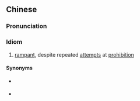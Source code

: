 {{also|屡禁难止}}
==Chinese==
{{zh-forms|s=屡禁难止}}

===Pronunciation===
{{zh-pron
|m=lǚjìn-nánzhǐ
|c=leoi5 gam3 naan4 zi2
|cat=id
}}

===Idiom===
{{zh-idiom}}

# {{lb|zh|literary}} [[rampant]], despite repeated [[attempt]]s at [[prohibition]]
#: {{zh-x|為何 犯罪 行為 會 屢禁難止？|Why does crime '''go on despite our efforts to crack down on it'''?}}

====Synonyms====
* {{qualifier|colloquial}} {{zh-l|屢禁不止|lǚjìn-bùjué}}
* {{qualifier|formal}} {{zh-l|屢禁難絕}}